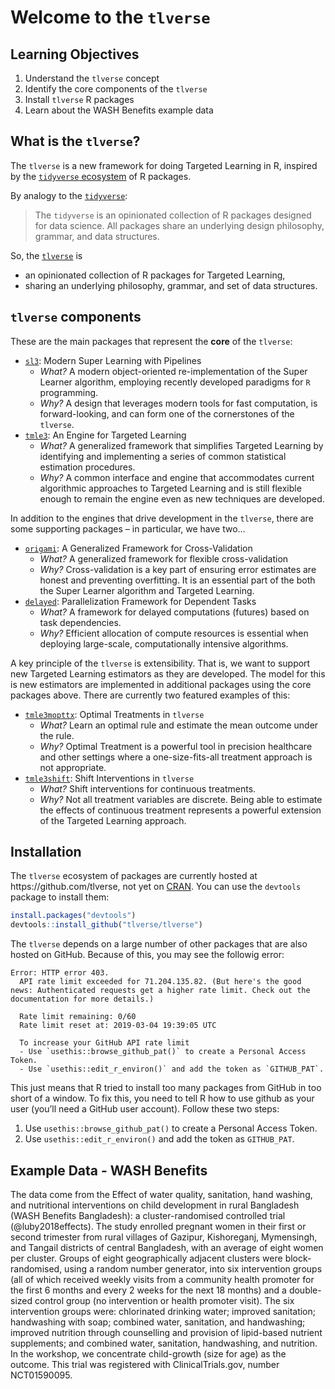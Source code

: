 # Welcome to the `tlverse` {#tlverse}

## Learning Objectives
1. Understand the `tlverse` concept
2. Identify the core components of the `tlverse`
3. Install `tlverse` R packages
4. Learn about the WASH Benefits example data

## What is the `tlverse`?

The `tlverse` is a new framework for doing Targeted Learning in R, inspired by
the [`tidyverse` ecosystem](https://tidyverse.org) of R packages.

By analogy to the [`tidyverse`](https://tidyverse.org/):

> The `tidyverse` is an opinionated collection of R packages designed for data
> science. All packages share an underlying design philosophy, grammar, and data
> structures.

So, the [`tlverse`](https://tlverse.org) is

* an opinionated collection of R packages for Targeted Learning,
* sharing an underlying philosophy, grammar, and set of data structures.

## `tlverse` components

These are the main packages that represent the **core** of the `tlverse`:

* [`sl3`](https://github.com/tlverse/sl3): Modern Super Learning with Pipelines
  * _What?_ A modern object-oriented re-implementation of the Super Learner
    algorithm, employing recently developed paradigms for `R` programming.
  * _Why?_ A design that leverages modern tools for fast computation, is
    forward-looking, and can form one of the cornerstones of the `tlverse`.

* [`tmle3`](https://github.com/tlverse/tmle3): An Engine for Targeted Learning
  * _What?_ A generalized framework that simplifies Targeted Learning by
    identifying and implementing a series of common statistical estimation
    procedures.
  * _Why?_ A common interface and engine that accommodates current algorithmic
    approaches to Targeted Learning and is still flexible enough to remain the
    engine even as new techniques are developed.

In addition to the engines that drive development in the `tlverse`, there are
some supporting packages -- in particular, we have two...

* [`origami`](https://github.com/tlverse/origami): A Generalized Framework for
   Cross-Validation
  * _What?_ A generalized framework for flexible cross-validation
  * _Why?_ Cross-validation is a key part of ensuring error estimates are honest
    and preventing overfitting. It is an essential part of the both the Super
    Learner algorithm and Targeted Learning.

* [`delayed`](https://github.com/tlverse/delayed): Parallelization Framework for
   Dependent Tasks
  * _What?_ A framework for delayed computations (futures) based on task
    dependencies.
  * _Why?_ Efficient allocation of compute resources is essential when deploying
    large-scale, computationally intensive algorithms.

A key principle of the `tlverse` is extensibility. That is, we want to support
new Targeted Learning estimators as they are developed. The model for this is
new estimators are implemented in additional packages using the core packages
above. There are currently two featured examples of this:

* [`tmle3mopttx`](https://github.com/tlverse/tmle3mopttx): Optimal Treatments
  in `tlverse`
  * _What?_ Learn an optimal rule and estimate the mean outcome under the rule.
  * _Why?_ Optimal Treatment is a powerful tool in precision healthcare and
    other settings where a one-size-fits-all treatment approach is not
    appropriate.

* [`tmle3shift`](https://github.com/tlverse/tmle3shift): Shift Interventions in
  `tlverse`
  * _What?_ Shift interventions for continuous treatments.
  * _Why?_ Not all treatment variables are discrete. Being able to estimate the
    effects of continuous treatment represents a powerful extension of the
    Targeted Learning approach.

## Installation

The `tlverse` ecosystem of packages are currently hosted at
https://github.com/tlverse, not yet on [CRAN](http://cran.r-project.org/). You
can use the `devtools` package to install them:

```r
install.packages("devtools")
devtools::install_github("tlverse/tlverse")
```

The `tlverse` depends on a large number of other packages that are also hosted
on GitHub. Because of this, you may see the followig error:
```
Error: HTTP error 403.
  API rate limit exceeded for 71.204.135.82. (But here's the good news: Authenticated requests get a higher rate limit. Check out the documentation for more details.)

  Rate limit remaining: 0/60
  Rate limit reset at: 2019-03-04 19:39:05 UTC

  To increase your GitHub API rate limit
  - Use `usethis::browse_github_pat()` to create a Personal Access Token.
  - Use `usethis::edit_r_environ()` and add the token as `GITHUB_PAT`.
```

This just means that R tried to install too many packages from GitHub in too
short of a window. To fix this, you need to tell R how to use github as your
user (you'll need a GitHub user account). Follow these two steps:

1. Use `usethis::browse_github_pat()` to create a Personal Access Token.
2. Use `usethis::edit_r_environ()` and add the token as `GITHUB_PAT`.

## Example Data - WASH Benefits

<!-- This will be it's own chapter written by Alan. Including an expert here for now -->
The data come from the Effect of water quality, sanitation, hand washing, and
nutritional interventions on child development in rural
Bangladesh (WASH Benefits Bangladesh):
a cluster-randomised controlled trial (@luby2018effects). The study enrolled
pregnant women in their first or second trimester from rural villages
of Gazipur, Kishoreganj, Mymensingh, and Tangail districts of central
Bangladesh, with an average
of eight women per cluster. Groups of eight geographically adjacent clusters
were block-randomised, using a random number generator, into six intervention
groups (all of which received weekly visits from a community health promoter
for the first 6 months and every 2 weeks for the next 18 months) and a
double-sized control group (no intervention or health promoter visit). The six
intervention groups were: chlorinated drinking water; improved sanitation;
handwashing with soap; combined water, sanitation, and handwashing; improved
nutrition through counselling and provision of lipid-based nutrient supplements;
and combined water, sanitation, handwashing, and nutrition. In the workshop, we
concentrate child-growth (size for age) as the outcome. This trial was
registered with ClinicalTrials.gov, number NCT01590095.
